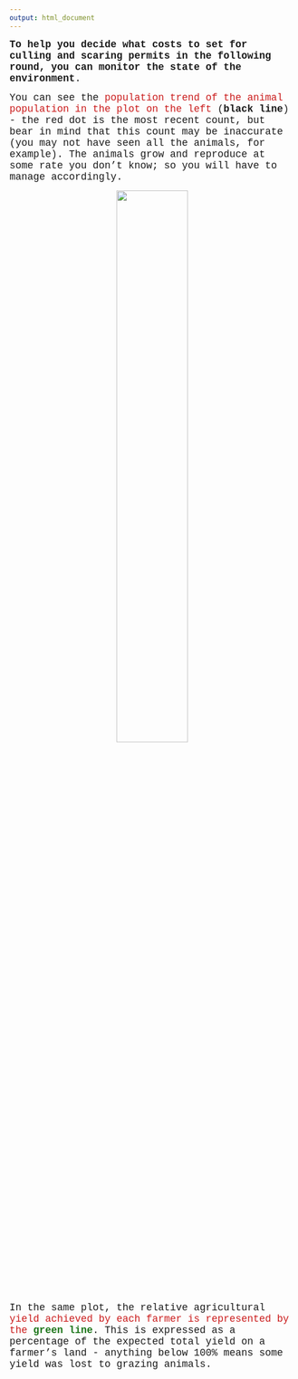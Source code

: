 ```yaml
---
output: html_document
---
```

<p>

<span style="font-family: Courier New; font-size: 1.25em">
**To help you decide what costs to set for culling and scaring permits in the following round, you can monitor the state of the environment**.</span>

<span style="font-family: Courier New; font-size: 1.25em">You can see the <span style="color:#ca1b1b;">population trend of the animal population in the plot on the left</span> (**black line**) - the red dot is the most recent count, but bear in mind that this count may be inaccurate (you may not have seen all the animals, for example). The animals grow and reproduce at some rate you don't know; so you will have to manage accordingly. </span>

<div style="text-align: center">
<img src="trends2.jpg" width="50%">
</div>

<span style="font-family: Courier New; font-size: 1.25em">In the same plot, the relative agricultural <span style="color:#ca1b1b;">yield achieved by each farmer is represented by the</span> <span style="color:#1c7519;">**green line**</span>. This is expressed as a percentage of the expected total yield on a farmer's land - anything below 100% means some yield was lost to grazing animals.</span>


